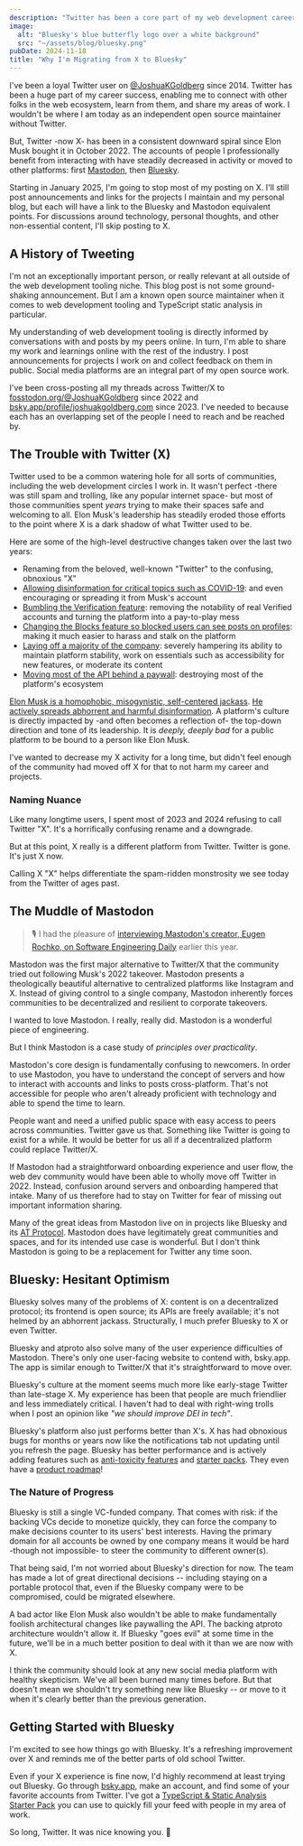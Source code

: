 ```yaml
---
description: "Twitter has been a core part of my web development career for over a decade. But Twitter's been replaced by the vastly inferior X. Here's why I'm finally ready to commit to Bluesky."
image:
  alt: "Bluesky's blue butterfly logo over a white background"
  src: "~/assets/blog/bluesky.png"
pubDate: 2024-11-18
title: "Why I'm Migrating from X to Bluesky"
---
```


I've been a loyal Twitter user on [@JoshuaKGoldberg](https://twitter.com/JoshuaKGoldberg) since 2014.
Twitter has been a huge part of my career success, enabling me to connect with other folks in the web ecosystem, learn from them, and share my areas of work.
I wouldn't be where I am today as an independent open source maintainer without Twitter.

But, Twitter -now X- has been in a consistent downward spiral since Elon Musk bought it in October 2022.
The accounts of people I professionally benefit from interacting with have steadily decreased in activity or moved to other platforms: first [Mastodon](https://mastodon.social), then [Bluesky](https://bsky.app).

Starting in January 2025, I'm going to stop most of my posting on X.
I'll still post announcements and links for the projects I maintain and my personal blog, but each will have a link to the Bluesky and Mastodon equivalent points.
For discussions around technology, personal thoughts, and other non-essential content, I'll skip posting to X.

## A History of Tweeting

I'm not an exceptionally important person, or really relevant at all outside of the web development tooling niche.
This blog post is not some ground-shaking announcement.
But I am a known open source maintainer when it comes to web development tooling and TypeScript static analysis in particular.

My understanding of web development tooling is directly informed by conversations with and posts by my peers online.
In turn, I'm able to share my work and learnings online with the rest of the industry.
I post announcements for projects I work on and collect feedback on them in public.
Social media platforms are an integral part of my open source work.

I've been cross-posting all my threads across Twitter/X to [fosstodon.org/@JoshuaKGoldberg](https://fosstodon.org/@JoshuaKGoldberg) since 2022 and [bsky.app/profile/joshuakgoldberg.com](https://bsky.app/profile/joshuakgoldberg.com) since 2023.
I've needed to because each has an overlapping set of the people I need to reach and be reached by.

## The Trouble with Twitter (X)

Twitter used to be a common watering hole for all sorts of communities, including the web development circles I work in.
It wasn't perfect -there was still spam and trolling, like any popular internet space- but most of those communities spent _years_ trying to make their spaces safe and welcoming to all.
Elon Musk's leadership has steadily eroded those efforts to the point where X is a dark shadow of what Twitter used to be.

Here are some of the high-level destructive changes taken over the last two years:

- Renaming from the beloved, well-known "Twitter" to the confusing, obnoxious "X"
- [Allowing disinformation for critical topics such as COVID-19](https://www.cnn.com/2022/11/29/tech/twitter-covid-misinformation-policy/index.html): and even encouraging or spreading it from Musk's account
- [Bumbling the Verification feature](https://en.wikipedia.org/wiki/Twitter_verification#Since_November_2022): removing the notability of real Verified accounts and turning the platform into a pay-to-play mess
- [Changing the Blocks feature so blocked users can see posts on profiles](https://www.msn.com/en-us/news/technology/x-updates-block-feature-letting-blocked-users-see-your-public-posts/ar-AA1tsoHz): making it much easier to harass and stalk on the platform
- [Laying off a majority of the company](https://apnews.com/article/elon-musk-twitter-inc-business-layoffs-c0334da78b3af9faf2f43cf3f6e52ffa): severely hampering its ability to maintain platform stability, work on essentials such as accessibility for new features, or moderate its content
- [Moving most of the API behind a paywall](https://www.theverge.com/2023/3/30/23662832/twitter-api-tiers-free-bot-novelty-accounts-basic-enterprice-monthly-price): destroying most of the platform's ecosystem

[Elon Musk is a homophobic, misogynistic, self-centered jackass](https://www.vanityfair.com/news/2022/04/elon-musk-twitter-terrible-things-hes-said-and-done).
[He actively spreads abhorrent and harmful disinformation](https://www.reuters.com/world/us/wrong-claims-by-musk-us-election-got-2-billion-views-x-2024-report-says-2024-11-04).
A platform's culture is directly impacted by -and often becomes a reflection of- the top-down direction and tone of its leadership.
It is _deeply, deeply bad_ for a public platform to be bound to a person like Elon Musk.

I've wanted to decrease my X activity for a long time, but didn't feel enough of the community had moved off X for that to not harm my career and projects.

### Naming Nuance

Like many longtime users, I spent most of 2023 and 2024 refusing to call Twitter "X".
It's a horrifically confusing rename and a downgrade.

But at this point, X really is a different platform from Twitter.
Twitter is gone.
It's just X now.

Calling X "X" helps differentiate the spam-ridden monstrosity we see today from the Twitter of ages past.

## The Muddle of Mastodon

> 🎙️ I had the pleasure of [interviewing Mastodon's creator, Eugen Rochko, on Software Engineering Daily](https://softwareengineeringdaily.com/2024/01/31/mastodon-with-eugen-rochko) earlier this year.

Mastodon was the first major alternative to Twitter/X that the community tried out following Musk's 2022 takeover.
Mastodon presents a theologically beautiful alternative to centralized platforms like Instagram and X.
Instead of giving control to a single company, Mastodon inherently forces communities to be decentralized and resilient to corporate takeovers.

I wanted to love Mastodon.
I really, really did.
Mastodon is a wonderful piece of engineering.

But I think Mastodon is a case study of _principles over practicality_.

Mastodon's core design is fundamentally confusing to newcomers.
In order to use Mastodon, you have to understand the concept of servers and how to interact with accounts and links to posts cross-platform.
That's not accessible for people who aren't already proficient with technology and able to spend the time to learn.

People want and need a unified public space with easy access to peers across communities.
Twitter gave us that.
Something like Twitter is going to exist for a while.
It would be better for us all if a decentralized platform could replace Twitter/X.

If Mastodon had a straightforward onboarding experience and user flow, the web dev community would have been able to wholly move off Twitter in 2022.
Instead, confusion around servers and onboarding hampered that intake.
Many of us therefore had to stay on Twitter for fear of missing out important information sharing.

Many of the great ideas from Mastodon live on in projects like Bluesky and its [AT Protocol](https://en.wikipedia.org/wiki/AT_Protocol).
Mastodon does have legitimately great communities and spaces, and for its intended use case is wonderful.
But I don't think Mastodon is going to be a replacement for Twitter any time soon.

## Bluesky: Hesitant Optimism

Bluesky solves many of the problems of X: content is on a decentralized protocol; its frontend is open source; its APIs are freely available; it's not helmed by an abhorrent jackass.
Structurally, I much prefer Bluesky to X or even Twitter.

Bluesky and atproto also solve many of the user experience difficulties of Mastodon.
There's only one user-facing website to contend with, bsky.app.
The app is similar enough to Twitter/X that it's straightforward to move over.

Bluesky's culture at the moment seems much more like early-stage Twitter than late-stage X.
My experience has been that people are much friendlier and less immediately critical.
I haven't had to deal with right-wing trolls when I post an opinion like _"we should improve DEI in tech"_.

Bluesky's platform also just performs better than X's.
X has had obnoxious bugs for months or years now like the notifications tab not updating until you refresh the page.
Bluesky has better performance and is actively adding features such as [anti-toxicity features](https://bsky.social/about/blog/08-28-2024-anti-toxicity-features) and [starter packs](https://bsky.social/about/blog/06-26-2024-starter-packs).
They even have a [product roadmap](https://bsky.social/about/blog/05-07-2024-product-roadmap)!

### The Nature of Progress

Bluesky is still a single VC-funded company.
That comes with risk: if the backing VCs decide to monetize quickly, they can force the company to make decisions counter to its users' best interests.
Having the primary domain for all accounts be owned by one company means it would be hard -though not impossible- to steer the community to different owner(s).

That being said, I'm not worried about Bluesky's direction for now.
The team has made a lot of great directional decisions -- including staying on a portable protocol that, even if the Bluesky company were to be compromised, could be migrated elsewhere.

A bad actor like Elon Musk also wouldn't be able to make fundamentally foolish architectural changes like paywalling the API.
The backing atproto architecture wouldn't allow it.
If Bluesky "goes evil" at some time in the future, we'll be in a much better position to deal with it than we are now with X.

I think the community should look at any new social media platform with healthy skepticism.
We've all been burned many times before.
But that doesn't mean we shouldn't try something new like Bluesky -- or move to it when it's clearly better than the previous generation.

## Getting Started with Bluesky

I'm excited to see how things go with Bluesky.
It's a refreshing improvement over X and reminds me of the better parts of old school Twitter.

Even if your X experience is fine now, I'd highly recommend at least trying out Bluesky.
Go through [bsky.app](https://bsky.app), make an account, and find some of your favorite accounts from Twitter.
I've got a [TypeScript & Static Analysis Starter Pack](https://bsky.app/starter-pack/joshuakgoldberg.com/3la7gv7wa4722) you can use to quickly fill your feed with people in my area of work.

So long, Twitter.
It was nice knowing you. 🦋
